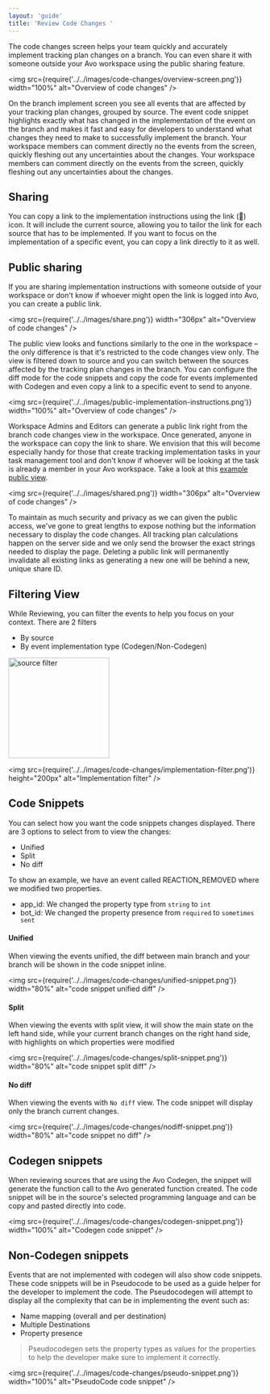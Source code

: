 ```yaml
---
layout: 'guide'
title: 'Review Code Changes '
---
```


The code changes screen helps your team quickly and accurately implement tracking plan changes on a branch. You can even share it with someone outside your Avo workspace using the public sharing feature.

<img
  src={require('../../images/code-changes/overview-screen.png')}
  width="100%"
  alt="Overview of code changes"
/>

On the branch implement screen you see all events that are affected by your tracking plan changes, grouped by source. The event code snippet highlights exactly what has changed in the implementation of the event on the branch and makes it fast and easy for developers to understand what changes they need to make to successfully implement the branch. Your workspace members can comment directly no the events from the screen, quickly fleshing out any uncertainties about the changes. Your workspace members can comment directly on the events from the screen, quickly fleshing out any uncertainties about the changes. 

## Sharing

You can copy a link to the implementation instructions using the link (🔗) icon. It will include the current source, allowing you to tailor the link for each source that has to be implemented. If you want to focus on the implementation of a specific event, you can copy a link directly to it as well.

## Public sharing

If you are sharing implementation instructions with someone outside of your workspace or don't know if whoever might open the link is logged into Avo, you can create a public link. 

<img
  src={require('../../images/share.png')}
  width="306px"
  alt="Overview of code changes"
/>

The public view looks and functions similarly to the one in the workspace – the only difference is that it's restricted to the code changes view only. The view is filtered down to source and you can switch between the sources affected by the tracking plan changes in the branch. You can configure the diff mode for the code snippets and copy the code for events implemented with Codegen and even copy a link to a specific event to send to anyone.

<img
  src={require('../../images/public-implementation-instructions.png')}
  width="100%"
  alt="Overview of code changes"
/>

Workspace Admins and Editors can generate a public link right from the branch code changes view in the workspace. Once generated, anyone in the workspace can copy the link to share. We envision that this will become especially handy for those that create tracking implementation tasks in your task management tool and don't know if whoever will be looking at the task is already a member in your Avo workspace. Take a look at this [example public view](https://www.avo.app/s/TZ0YwKaQ9).

<img
  src={require('../../images/shared.png')}
  width="306px"
  alt="Overview of code changes"
/>

To maintain as much security and privacy as we can given the public access, we've gone to great lengths to expose nothing but the information necessary to display the code changes. All tracking plan calculations happen on the server side and we only send the browser the exact strings needed to display the page. Deleting a public link will permanently invalidate all existing links as generating a new one will be behind a new, unique share ID.


## Filtering View

While Reviewing, you can filter the events to help you focus on your context.
There are 2 filters

- By source
- By event implementation type (Codegen/Non-Codegen)

<div style={{height: '200px', width: '500px', display: 'flex', flexDirection: 'row'}}>
<img
  src={require('../../images/code-changes/source-filter.png')}
  height="200px"
  alt="source filter"
/>

<div style={{ width: '50px' }} />

<img
  src={require('../../images/code-changes/implementation-filter.png')}
  height="200px"
  alt="Implementation filter"
/>
</div>

## Code Snippets

You can select how you want the code snippets changes displayed.
There are 3 options to select from to view the changes:

- Unified
- Split
- No diff

To show an example, we have an event called REACTION_REMOVED where we modified two properties.

- app_id: We changed the property type from `string` to `int`
- bot_id: We changed the property presence from `required` to `sometimes sent`

#### Unified

When viewing the events unified, the diff between main branch and your branch will be shown in the code snippet inline.

<img
  src={require('../../images/code-changes/unified-snippet.png')}
  width="80%"
  alt="code snippet unified diff"
/>

#### Split

When viewing the events with split view, it will show the main state on the left hand side, while your current branch changes on the right hand side, with highlights on which properties were modified

<img
  src={require('../../images/code-changes/split-snippet.png')}
  width="80%"
  alt="code snippet split diff"
/>

#### No diff

When viewing the events with `No diff` view. The code snippet will display only the branch current changes.

<img
  src={require('../../images/code-changes/nodiff-snippet.png')}
  width="80%"
  alt="code snippet no diff"
/>

## Codegen snippets

When reviewing sources that are using the Avo Codegen, the snippet will generate the function call to the Avo generated function created. The code snippet will be in the source's selected programming language and can be copy and pasted directly into code.

<img
  src={require('../../images/code-changes/codegen-snippet.png')}
  width="100%"
  alt="Codegen code snippet"
/>

## Non-Codegen snippets

Events that are not implemented with codegen will also show code snippets.
These code snippets will be in Pseudocode to be used as a guide helper for the developer to implement the code.
The Pseudocodegen will attempt to display all the complexity that can be in implementing the event such as:

- Name mapping (overall and per destination)
- Multiple Destinations
- Property presence

> Pseudocodegen sets the property types as values for the properties to help the developer make sure to implement it correctly.

<img
  src={require('../../images/code-changes/pseudo-snippet.png')}
  width="100%"
  alt="PseudoCode code snippet"
/>
